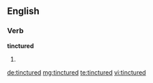 ==English==

===Verb===
'''tinctured'''

# {{past of|tincture}}

[[de:tinctured]]
[[mg:tinctured]]
[[te:tinctured]]
[[vi:tinctured]]